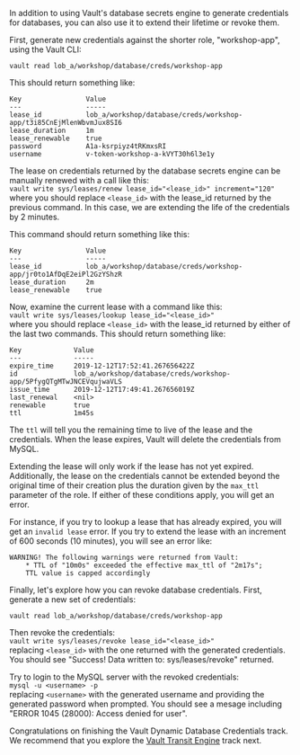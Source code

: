 In addition to using Vault's database secrets engine to generate credentials for databases, you can also use it to extend their lifetime or revoke them.

First, generate new credentials against the shorter role, "workshop-app", using the Vault CLI:
```
vault read lob_a/workshop/database/creds/workshop-app
```
This should return something like:<br>
```
Key                Value
---                -----
lease_id           lob_a/workshop/database/creds/workshop-app/t3i85CnEjMlenWbvmJux8SI6
lease_duration     1m
lease_renewable    true
password           A1a-ksrpiyz4tRKmxsRI
username           v-token-workshop-a-kVYT30h6l3e1y
```

The lease on credentials returned by the database secrets engine can be manually renewed with a call like this:<br>
`vault write sys/leases/renew lease_id="<lease_id>" increment="120"`<br>
where you should replace `<lease_id>` with the lease_id returned by the previous command. In this case, we are extending the life of the credentials by 2 minutes.

This command should return something like this:<br>
```
Key                Value
---                -----
lease_id           lob_a/workshop/database/creds/workshop-app/jr0to1AfDqE2eiPl2GzYShzR
lease_duration     2m
lease_renewable    true
```

Now, examine the current lease with a command like this:<br>
`vault write sys/leases/lookup lease_id="<lease_id>"`<br>
where you should replace `<lease_id>` with the lease_id returned by either of the last two commands.  This should return something like:<br>
```
Key             Value
---             -----
expire_time     2019-12-12T17:52:41.267656422Z
id              lob_a/workshop/database/creds/workshop-app/5PfygQTgMTwJNCEVqujwaVLS
issue_time      2019-12-12T17:49:41.267656019Z
last_renewal    <nil>
renewable       true
ttl             1m45s
```

The `ttl` will tell you the remaining time to live of the lease and the credentials. When the lease expires, Vault will delete the credentials from MySQL.

Extending the lease will only work if the lease has not yet expired. Additionally, the lease on the credentials cannot be extended beyond the original time of their creation plus the duration given by the `max_ttl` parameter of the role.  If either of these conditions apply, you will get an error.

For instance, if you try to lookup a lease that has already expired, you will get an `invalid lease` error. If you try to extend the lease with an increment of 600 seconds (10 minutes), you will see an error like:<br>
```
WARNING! The following warnings were returned from Vault:
    * TTL of "10m0s" exceeded the effective max_ttl of "2m17s";
    TTL value is capped accordingly
```

Finally, let's explore how you can revoke database credentials.  First, generate a new set of credentials:
```
vault read lob_a/workshop/database/creds/workshop-app
```

Then revoke the credentials:<br>
`vault write sys/leases/revoke lease_id="<lease_id>"`<br>
replacing `<lease_id>` with the one returned with the generated credentials. You should see "Success! Data written to: sys/leases/revoke" returned.

Try to login to the MySQL server with the revoked credentials:<br>
`mysql -u <username> -p`<br>
replacing `<username>` with the generated username and providing the generated password when prompted. You should see a mesage including "ERROR 1045 (28000): Access denied for user".

Congratulations on finishing the Vault Dynamic Database Credentials track.  We recommend that you explore the [Vault Transit Engine](https://instruqt.com/hashicorp/tracks/vault-transit-engine) track next.